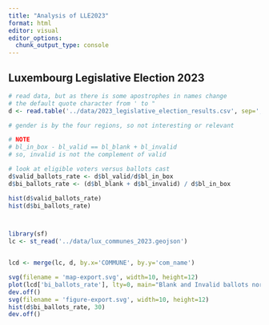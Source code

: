 ```yaml
---
title: "Analysis of LLE2023"
format: html
editor: visual
editor_options: 
  chunk_output_type: console
---
```


## Luxembourg Legislative Election 2023

```r
# read data, but as there is some apostrophes in names change
# the default quote character from ' to "
d <- read.table('../data/2023_legislative_election_results.csv', sep=',', header = TRUE, quote = "\"")

# gender is by the four regions, so not interesting or relevant

# NOTE
# bl_in_box - bl_valid == bl_blank + bl_invalid
# so, invalid is not the complement of valid

# look at eligible voters versus ballots cast
d$valid_ballots_rate <- d$bl_valid/d$bl_in_box
d$bi_ballots_rate <- (d$bl_blank + d$bl_invalid) / d$bl_in_box

hist(d$valid_ballots_rate)
hist(d$bi_ballots_rate)



library(sf)
lc <- st_read('../data/lux_communes_2023.geojson')


lcd <- merge(lc, d, by.x='COMMUNE', by.y='com_name')

svg(filename = 'map-export.svg', width=10, height=12)
plot(lcd['bi_ballots_rate'], lty=0, main="Blank and Invalid ballots normalized by cast ballots in commune")
dev.off()
svg(filename = 'figure-export.svg', width=10, height=12)
hist(d$bi_ballots_rate, 30)
dev.off()
```

